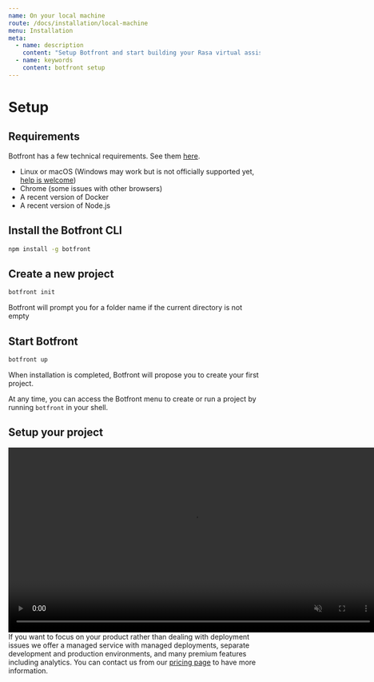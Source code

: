 ```yaml
---
name: On your local machine
route: /docs/installation/local-machine
menu: Installation
meta:
  - name: description
    content: "Setup Botfront and start building your Rasa virtual assistant on your local machine in no time, or focus on your product and leave deployment to us with Botfront Cloud."
  - name: keywords
    content: botfront setup
---
```


# Setup

## Requirements

Botfront has a few technical requirements. See them [here](/docs/deployment/configuration/#indicative-minimal-technical-requirements).

- Linux or macOS (Windows may work but is not officially supported yet, [help is welcome](https://github.com/botfront/botfront/issues/115))
- Chrome (some issues with other browsers)
- A recent version of Docker
- A recent version of Node.js

## Install the Botfront CLI

```bash
npm install -g botfront
```

## Create a new project

```bash
botfront init
```

Botfront will prompt you for a folder name if the current directory is not empty

## Start Botfront

```bash
botfront up
```

When installation is completed, Botfront will propose you to create your first project.

At any time, you can access the Botfront menu to create or run a project by running `botfront` in your shell.

## Setup your project

<video autoplay muted loop width="740" controls>
  <source src="../../videos/setup.mp4" type="video/mp4"/>
  Your browser does not support the video tag.
</video>


<Important type="info" title="Botfront Cloud">
If you want to focus on your product rather than dealing with deployment issues we offer a managed service with managed deployments,
separate development and production environments,
and many premium features including analytics.
You can contact us from our <a href="/pricing">pricing page</a> to have more information.
</Important>
